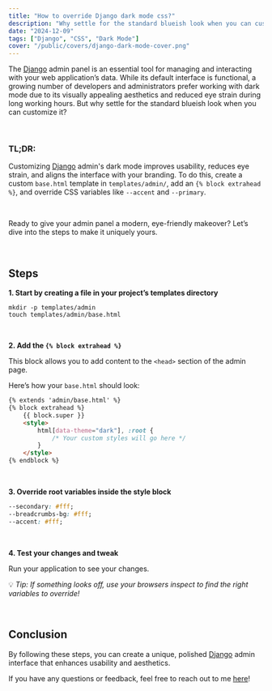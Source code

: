 ```yaml
---
title: "How to override Django dark mode css?"
description: "Why settle for the standard blueish look when you can customize it?"
date: "2024-12-09"
tags: ["Django", "CSS", "Dark Mode"]
cover: "/public/covers/django-dark-mode-cover.png"
---
```


The [Django](https://www.djangoproject.com/) admin panel is <Notation type="highlight" color="yellow">an essential tool for managing and interacting</Notation> with your web application’s data. While its default interface is <Notation type="underline">functional</Notation>, a growing number of developers and administrators prefer working with <Notation type="highlight" color="red">dark mode</Notation> due to its visually appealing <Notation type="highlight" color="yellow">aesthetics</Notation> and <Notation type="highlight" color="yellow">reduced eye strain</Notation> during long working hours. But why settle for the standard blueish look when you can customize it?

<br/>

### <Notation type="highlight" color="red">TL;DR:</Notation>

Customizing [Django](https://www.djangoproject.com/) admin's dark mode <Notation type="highlight" color="yellow">improves usability, reduces eye strain, and aligns the interface with your branding.</Notation> To do this, create a custom `base.html` template in `templates/admin/`, add an `{% block extrahead %}`, and override CSS variables like `--accent` and `--primary`.


<br/>

Ready to give your admin panel <Notation type="highlight" color="yellow">a modern, eye-friendly</Notation> makeover? Let’s dive into the  steps to make it uniquely yours.

<br/>

## Steps

**1. Start by creating a file in your project’s templates directory**

```shell
mkdir -p templates/admin
touch templates/admin/base.html
```

<br/>

**2. Add the `{% block extrahead %}`**

This block allows you to add content to the `<head>` section of the admin page.

Here’s how your `base.html` should look:

```html
{% extends 'admin/base.html' %}
{% block extrahead %}
    {{ block.super }}
    <style>
        html[data-theme="dark"], :root {
            /* Your custom styles will go here */
        }
    </style>
{% endblock %}
```

<br/>

**3. Override root variables inside the style block**

```css
--secondary: #fff;
--breadcrumbs-bg: #fff;
--accent: #fff;
```

<br/>

**4. Test your changes and tweak**

Run your application to see your changes.

💡 *Tip: If something looks off, use your <Notation type="highlight" color="yellow">browsers inspect</Notation> to find the right variables to override!*

<br/>

## Conclusion

By following these steps, you can create a unique, polished [Django](https://www.djangoproject.com/) admin interface that <Notation type="highlight" color="yellow">enhances usability and aesthetics</Notation>.

If you have any <Notation type="highlight" color="yellow">questions or feedback</Notation>, feel free to reach out to me [here](https://www.henrihuuskonen.dev/)!
